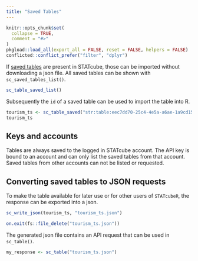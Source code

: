 ```yaml
---
title: "Saved Tables"
---
```


```r
knitr::opts_chunk$set(
  collapse = TRUE,
  comment = "#>"
)
pkgload::load_all(export_all = FALSE, reset = FALSE, helpers = FALSE) 
conflicted::conflict_prefer("filter", "dplyr")
```

If [saved tables] are present in STATcube, those can be imported without
downloading a json file. All saved tables can be shown with
`sc_saved_tables_list()`.

```r
sc_table_saved_list()
```

Subsequently the `id` of a saved table can be used to import the table into R.

```r
tourism_ts <- sc_table_saved("str:table:eec7dd70-25c4-4e5a-a6ae-1a9cd15d3c4c")
tourism_ts
```

## Keys and accounts

Tables are always saved to the logged in STATcube account. The API
key is bound to an account and can only list the saved tables from that
account. Saved tables from other accounts can not be listed or requested.

## Converting saved tables to JSON requests

To make the table available for later use or for other users of `STATcubeR`,
the response can be exported into a json.

```r
sc_write_json(tourism_ts, "tourism_ts.json")
```

```r
on.exit(fs::file_delete("tourism_ts.json"))
```

The generated json file contains an API request that can be used in
`sc_table()`.

```r
my_response <- sc_table("tourism_ts.json")
```

[saved tables]: https://docs.wingarc.com.au/superstar/latest/superweb2/user-guide/save-and-reload-tables

